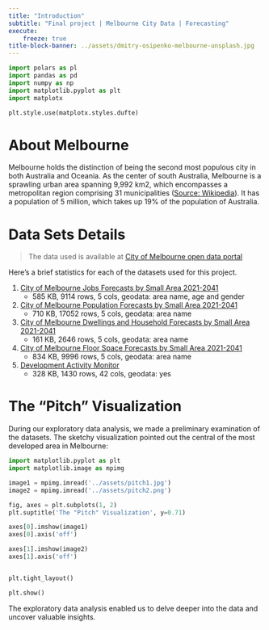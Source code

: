 ```yaml
---
title: "Introduction"
subtitle: "Final project | Melbourne City Data | Forecasting"
execute:
    freeze: true
title-block-banner: ../assets/dmitry-osipenko-melbourne-unsplash.jpg
---
```


```python
import polars as pl
import pandas as pd
import numpy as np
import matplotlib.pyplot as plt
import matplotx

plt.style.use(matplotx.styles.dufte)
```

# About Melbourne
Melbourne holds the distinction of being the second most populous city in both Australia and Oceania. As the center of south Australia, Melbourne is a sprawling urban area spanning 9,992 km2, which encompasses a metropolitan region comprising 31 municipalities ([Source: Wikipedia](https://www.wikipedia.org/)). It has a population of 5 million, which takes up 19% of the population of Australia.


# Data Sets Details

> The data used is available at [City of Melbourne open data portal](https://data.melbourne.vic.gov.au/explore/?sort=modified&q=forecast)

Here's a brief statistics for each of the datasets used for this project.

1. [City of Melbourne Jobs Forecasts by Small Area 2021-2041](https://data.melbourne.vic.gov.au/explore/dataset/city-of-melbourne-jobs-forecasts-by-small-area-2020-2040/information/)
    * 585 KB, 9114 rows, 5 cols, geodata: area name, age and gender
3. [City of Melbourne Population Forecasts by Small Area 2021-2041](https://data.melbourne.vic.gov.au/explore/dataset/city-of-melbourne-population-forecasts-by-small-area-2020-2040/information/)
    * 710 KB, 17052 rows, 5 cols, geodata: area name
5. [City of Melbourne Dwellings and Household Forecasts by Small Area 2021-2041](https://data.melbourne.vic.gov.au/explore/dataset/city-of-melbourne-dwellings-and-household-forecasts-by-small-area-2020-2040/information/)
    * 161 KB, 2646 rows, 5 cols, geodata: area name
7. [City of Melbourne Floor Space Forecasts by Small Area 2021-2041](https://data.melbourne.vic.gov.au/explore/dataset/city-of-melbourne-floor-space-forecasts-by-small-area-2020-2040/information/)
    * 834 KB, 9996 rows, 5 cols, geodata: area name
9. [Development Activity Monitor](https://data.melbourne.vic.gov.au/explore/dataset/development-activity-monitor/information/)
    * 328 KB, 1430 rows, 42 cols, geodata: yes

<!-- What is your dataset?
Why did you choose this/these particular dataset(s)?
What was your goal for the end user's experience? -->

# The "Pitch" Visualization

During our exploratory data analysis, we made a preliminary examination of the datasets. The sketchy visualization pointed out the central of the most developed area in Melbourne: 
```python
import matplotlib.pyplot as plt
import matplotlib.image as mpimg

image1 = mpimg.imread('../assets/pitch1.jpg')
image2 = mpimg.imread('../assets/pitch2.png')

fig, axes = plt.subplots(1, 2)
plt.suptitle('The "Pitch" Visualization', y=0.71)

axes[0].imshow(image1)
axes[0].axis('off')

axes[1].imshow(image2)
axes[1].axis('off')


plt.tight_layout()

plt.show()

```
The exploratory data analysis enabled us to delve deeper into the data and uncover valuable insights. 
